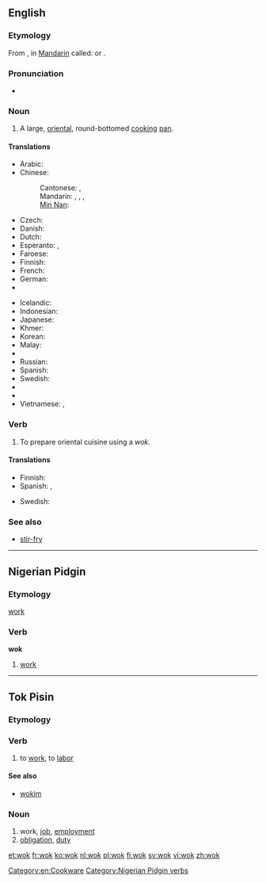 ==English==

===Etymology===
From {{etyl|yue}} {{term|鑊|tr=wok6|lang=yue}}, in [[Mandarin]] called: {{zh-tsp|鑊|镬|huò}} or {{zh-tsp|鍋|锅|guō}}.

===Pronunciation===
* {{rhymes|ɒk}}

===Noun===
{{en-noun}}

# A large, [[oriental]], round-bottomed [[cook]]ing [[pan]].

====Translations====
{{trans-top|large round pan}}
* Arabic: {{t|ar|ووك|m|tr=wuuk}}
* Chinese:
*: Cantonese: {{tø|yue|鑊}}, {{tø|yue|镬|tr=wok6}}
*: Mandarin: {{t-|cmn|鍋|sc=Hani}}, {{t-|cmn|锅|tr=guō|sc=Hani}}, {{t-|cmn|鑊|sc=Hani}}, {{t-|cmn|镬|tr=huò|sc=Hani}}
*: [[Min Nan]]: {{tø|nan|鍋|tr=e, ko|sc=Hans}}
* Czech: {{t|cs|pánev wok|f}}
* Danish: {{t-|da|wok|c}}
* Dutch: {{t+|nl|wok|m}}
* Esperanto: {{t-|eo|uoko|xs=Esperanto}}, {{t-|eo|volbopato|xs=Esperanto}}
* Faroese: {{t|fo|vokk|f}}
* Finnish: {{t-|fi|wokkipannu}}
* French: {{t+|fr|wok|m}}
* German: {{t-|de|Wok|m}}
* {{trreq|he}}
{{trans-mid}}
* Icelandic: {{t|is|wok-panna|f}}
* Indonesian: {{t-|id|wajan|xs=Indonesian}}
* Japanese: {{t|ja|中華鍋|tr=ちゅうかなべ, Chūka-nabe}}
* Khmer: {{t|km|ខ្ទះ|tr=kteah|sc=Khmr}}
* Korean: {{t|ko|중국 냄비|tr=Jungguk naembi}}
* Malay: {{t|ms|kuali}}
* {{trreq|pt}}
* Russian: {{t|ru|вок|m|tr=vok}}
* Spanish: {{t|es|wok|m}}
* Swedish: {{t+|sv|wokpanna|c}}
* {{trreq|tl}}
* {{trreq|th}}
* Vietnamese: {{t|vi|cái xanh|xs=Vietnamese}}, {{t+|vi|chảo|xs=Vietnamese}}
{{trans-bottom}}

===Verb===
{{en-verb|woks|woking|woked}}

# To prepare oriental cuisine using a ''wok.''

====Translations====
{{trans-top|to use a wok}}
* Finnish: {{t-|fi|wokata}}
* Spanish: {{t|es|wokiar}}, {{t|es|usar un wok}}
{{trans-mid}}
* Swedish: {{t|sv|woka}}
{{trans-bottom}}

===See also===
* [[stir-fry]]

[[Category:en:Cookware]]

----

==Nigerian Pidgin==

===Etymology===
{{etyl|en|pcm}} [[work]]

===Verb===
'''wok'''

# [[work]]

[[Category:Nigerian Pidgin verbs]]

----

==Tok Pisin==

===Etymology===
{{etyl|en|tpi}} {{term|work}}

===Verb===
{{head|tpi|verb}}

# to [[work]], to [[labor]]

====See also====
* [[wokim]] {{qualifier|transitive}}

===Noun===
{{head|tpi|noun}}

# work, [[job]], [[employment]]
# [[obligation]], [[duty]]

[[et:wok]]
[[fr:wok]]
[[ko:wok]]
[[nl:wok]]
[[pl:wok]]
[[fi:wok]]
[[sv:wok]]
[[vi:wok]]
[[zh:wok]]